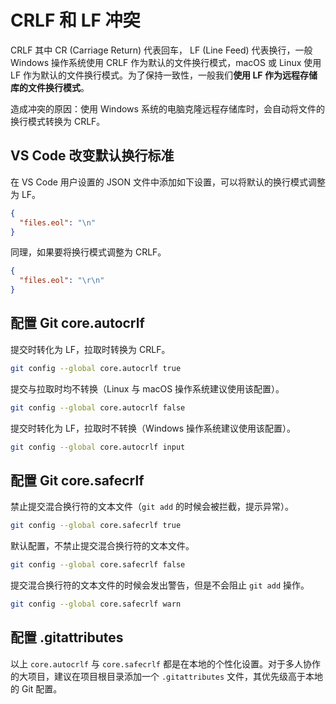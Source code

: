 # CRLF 和 LF 冲突

CRLF 其中 CR (Carriage Return) 代表回车， LF (Line Feed) 代表换行，一般 Windows 操作系统使用 CRLF 作为默认的文件换行模式，macOS 或 Linux 使用 LF 作为默认的文件换行模式。为了保持一致性，一般我们**使用 LF 作为远程存储库的文件换行模式**。

造成冲突的原因：使用 Windows 系统的电脑克隆远程存储库时，会自动将文件的换行模式转换为 CRLF。

## VS Code 改变默认换行标准

在 VS Code 用户设置的 JSON 文件中添加如下设置，可以将默认的换行模式调整为 LF。

```json filename="settings.json"
{
  "files.eol": "\n"
}
```

同理，如果要将换行模式调整为 CRLF。

```json filename="settings.json"
{
  "files.eol": "\r\n"
}
```

## 配置 Git core.autocrlf

提交时转化为 LF，拉取时转换为 CRLF。

```bash filename="Bash"
git config --global core.autocrlf true
```

提交与拉取时均不转换（Linux 与 macOS 操作系统建议使用该配置）。

```bash filename="Bash"
git config --global core.autocrlf false
```

提交时转化为 LF，拉取时不转换（Windows 操作系统建议使用该配置）。

```bash filename="Bash"
git config --global core.autocrlf input
```

## 配置 Git core.safecrlf

禁止提交混合换行符的文本文件（`git add` 的时候会被拦截，提示异常）。

```bash filename="Bash"
git config --global core.safecrlf true
```

默认配置，不禁止提交混合换行符的文本文件。

```bash filename="Bash"
git config --global core.safecrlf false
```

提交混合换行符的文本文件的时候会发出警告，但是不会阻止 `git add` 操作。

```bash filename="Bash"
git config --global core.safecrlf warn
```

## 配置 .gitattributes

以上 `core.autocrlf` 与 `core.safecrlf` 都是在本地的个性化设置。对于多人协作的大项目，建议在项目根目录添加一个 `.gitattributes` 文件，其优先级高于本地的 Git 配置。
